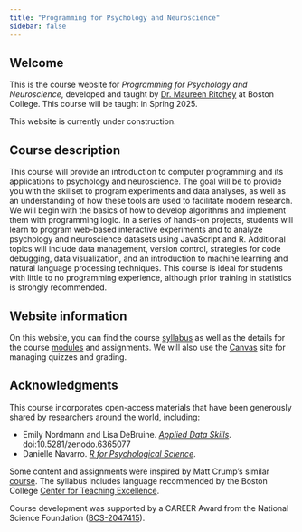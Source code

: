 ```yaml
---
title: "Programming for Psychology and Neuroscience"
sidebar: false
---
```


## Welcome

This is the course website for *Programming for Psychology and Neuroscience*, developed and taught by [Dr. Maureen Ritchey](https://www.thememolab.org/people/ritchey/) at Boston College. This course will be taught in Spring 2025.

::: callout-caution
This website is currently under construction.
:::

## Course description

This course will provide an introduction to computer programming and its applications to psychology and neuroscience. The goal will be to provide you with the skillset to program experiments and data analyses, as well as an understanding of how these tools are used to facilitate modern research. We will begin with the basics of how to develop algorithms and implement them with programming logic. In a series of hands-on projects, students will learn to program web-based interactive experiments and to analyze psychology and neuroscience datasets using JavaScript and R. Additional topics will include data management, version control, strategies for code debugging, data visualization, and an introduction to machine learning and natural language processing techniques. This course is ideal for students with little to no programming experience, although prior training in statistics is strongly recommended.

## Website information

On this website, you can find the course [syllabus](syllabus.html) as well as the details for the course [modules](modules/index.html) and assignments. We will also use the [Canvas](http://www.bc.edu/lms) site for managing quizzes and grading.

## Acknowledgments

This course incorporates open-access materials that have been generously shared by researchers around the world, including:

-   Emily Nordmann and Lisa DeBruine. [*Applied Data Skills*](https://psyteachr.github.io/ads-v3/). doi:10.5281/zenodo.6365077
-   Danielle Navarro. [*R for Psychological Science*](https://psyr.djnavarro.net/).

Some content and assignments were inspired by Matt Crump's similar [course](https://www.crumplab.com/psyc3470/). The syllabus includes language recommended by the Boston College [Center for Teaching Excellence](https://cteresources.bc.edu/).

Course development was supported by a CAREER Award from the National Science Foundation ([BCS-2047415](https://www.nsf.gov/awardsearch/showAward?AWD_ID=2047415)).
